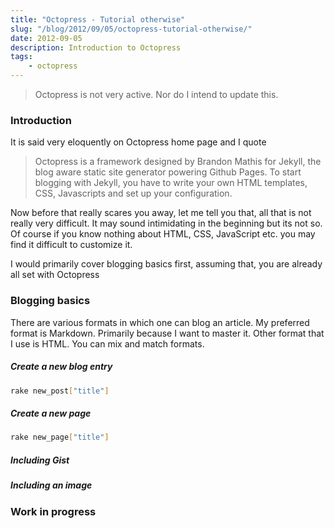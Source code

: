 ```yaml
---
title: "Octopress - Tutorial otherwise"
slug: "/blog/2012/09/05/octopress-tutorial-otherwise/"
date: 2012-09-05
description: Introduction to Octopress
tags: 
    - octopress 
---
```


> Octopress is not very active. Nor do I intend to update this.

### Introduction
It is said very eloquently on Octopress home page and I quote

> Octopress is a framework designed by Brandon Mathis for Jekyll, the blog aware static site generator powering Github Pages. To start blogging with Jekyll, you have to write your own HTML templates, CSS, Javascripts and set up your configuration.

Now before that really scares you away, let me tell you that, all that is not really very difficult. 
It may sound intimidating in the beginning but its not so. Of course if you know nothing about 
HTML, CSS, JavaScript etc. you may find it difficult to customize it.

I would primarily cover blogging basics first, assuming that, you are already all set with Octopress
### Blogging basics
There are various formats in which one can blog an article. My preferred format is Markdown. Primarily
because I want to master it. Other format that I use is HTML. You can mix and match formats.

##### Create a new blog entry

```sh
rake new_post["title"]
```

##### Create a new page

```sh
rake new_page["title"]
```

##### Including Gist

##### Including an image

### Work in progress

